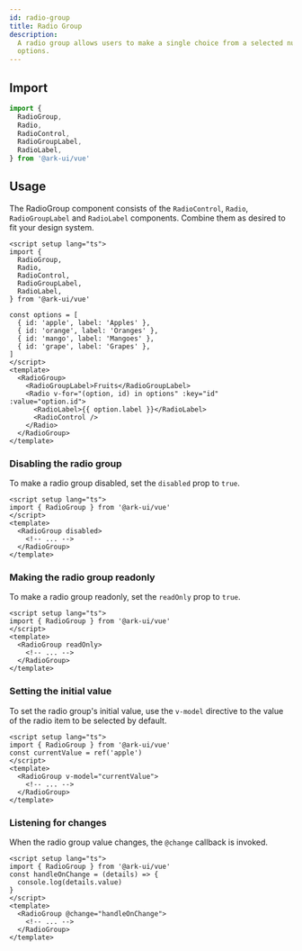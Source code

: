 ```yaml
---
id: radio-group
title: Radio Group
description:
  A radio group allows users to make a single choice from a selected number of
  options.
---
```



## Import

```ts
import {
  RadioGroup,
  Radio,
  RadioControl,
  RadioGroupLabel,
  RadioLabel,
} from '@ark-ui/vue'
```

## Usage

The RadioGroup component consists of the `RadioControl`, `Radio`,
`RadioGroupLabel` and `RadioLabel` components. Combine them as desired to fit
your design system.

```vue
<script setup lang="ts">
import {
  RadioGroup,
  Radio,
  RadioControl,
  RadioGroupLabel,
  RadioLabel,
} from '@ark-ui/vue'

const options = [
  { id: 'apple', label: 'Apples' },
  { id: 'orange', label: 'Oranges' },
  { id: 'mango', label: 'Mangoes' },
  { id: 'grape', label: 'Grapes' },
]
</script>
<template>
  <RadioGroup>
    <RadioGroupLabel>Fruits</RadioGroupLabel>
    <Radio v-for="(option, id) in options" :key="id" :value="option.id">
      <RadioLabel>{{ option.label }}</RadioLabel>
      <RadioControl />
    </Radio>
  </RadioGroup>
</template>
```

### Disabling the radio group

To make a radio group disabled, set the `disabled` prop to `true`.

```vue
<script setup lang="ts">
import { RadioGroup } from '@ark-ui/vue'
</script>
<template>
  <RadioGroup disabled>
    <!-- ... -->
  </RadioGroup>
</template>
```

### Making the radio group readonly

To make a radio group readonly, set the `readOnly` prop to `true`.

```vue
<script setup lang="ts">
import { RadioGroup } from '@ark-ui/vue'
</script>
<template>
  <RadioGroup readOnly>
    <!-- ... -->
  </RadioGroup>
</template>
```

### Setting the initial value

To set the radio group's initial value, use the `v-model` directive to the value
of the radio item to be selected by default.

```vue
<script setup lang="ts">
import { RadioGroup } from '@ark-ui/vue'
const currentValue = ref('apple')
</script>
<template>
  <RadioGroup v-model="currentValue">
    <!-- ... -->
  </RadioGroup>
</template>
```

### Listening for changes

When the radio group value changes, the `@change` callback is invoked.

```vue
<script setup lang="ts">
import { RadioGroup } from '@ark-ui/vue'
const handleOnChange = (details) => {
  console.log(details.value)
}
</script>
<template>
  <RadioGroup @change="handleOnChange">
    <!-- ... -->
  </RadioGroup>
</template>
```
